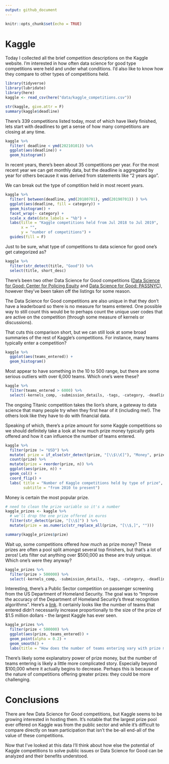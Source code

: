 ```yaml
---
output: github_document
---
```


```r
knitr::opts_chunk$set(echo = TRUE)
```

# Kaggle

Today I collected all the brief competition descriptions on the Kaggle website.  I'm interested in how often data science for good type competitions were held and under what conditions.  I'd also like to know how they compare to other types of competitions held.


```r
library(tidyverse)
library(lubridate)
library(here)
kaggle <- read_csv(here("data/kaggle_competitions.csv"))

str(kaggle, give.attr = F)
summary(kaggle$deadline)
```
  
There's 339 competitions listed today, most of which have likely finished, lets start with deadlines to get a sense of how many competitions are closing at any time.

```r
kaggle %>% 
  filter( deadline < ymd(20210101)) %>% 
  ggplot(aes(deadline)) +
  geom_histogram()
```

In recent years, there's been about 35 competitions per year.  For the most recent year we can get monthly data, but the deadline is aggregated by year for others because it was derived from statements like "2 years ago".

We can break out the type of comptition held in most recent years.

```r
kaggle %>% 
  filter( between(deadline, ymd(20180701), ymd(20190701)) ) %>% 
  ggplot(aes(deadline, fill = category)) +
  geom_histogram() +
  facet_wrap(~ category) +
  scale_x_date(date_labels = "%b") +
  labs(title = "Kaggle competitions held from Jul 2018 to Jul 2019", 
       x = "",
       y = "number of competitions") +
  guides(fill = F)
```

Just to be sure, what type of competitions to data science for good one's get categorized as?

```r
kaggle %>% 
  filter(str_detect(title, "Good")) %>% 
  select(title, short_desc)
```

There's been two other Data Science for Good competitions ([Data Science for Good: Center for Policing Equity](https://www.kaggle.com/center-for-policing-equity/data-science-for-good/kernels) and [Data Science for Good: PASSNYC](https://www.kaggle.com/passnyc/data-science-for-good/kernels)), however they've been taken off the listings for some reason.  

The Data Science for Good competitions are also unique in that they don't have a leaderboard so there is no measure for teams entered.  One possible way to still count this would be to perhaps count the unique user codes that are active on the competition (through some measure of kernels or discussions).


That cuts this comparison short, but we can still look at some broad summaries of the rest of Kaggle's competitions.  For instance, many teams typically enter a competition?

```r
kaggle %>% 
  ggplot(aes(teams_entered)) +
  geom_histogram()
```

Most appear to have something in the 10 to 500 range, but there are some serious outliers with over 6,000 teams.  Which one's were these?

```r
kaggle %>% 
  filter(teams_entered > 6000) %>% 
  select(-kernels_comp, -submission_details, -tags, -category, -deadline)
```

The ongoing Titanic competition takes the lion's share, a gateway to data science that many people try when they first hear of it (including me!).  The others look like they have to do with financial data.

Speaking of which, there's a prize amount for some Kaggle competitions so we should definitely take a look at how much prize money typically gets offered and how it can influence the number of teams entered.

```r
kaggle %>% 
  filter(prize != "USD") %>% 
  mutate( prize = if_else(str_detect(prize, "[\\$\\€]"), "Money", prize)) %>% 
  count(prize) %>% 
  mutate(prize = reorder(prize, n)) %>% 
  ggplot(aes(prize, n)) +
  geom_col() +
  coord_flip() +
  labs( title = "Number of Kaggle competitions held by type of prize",
        subtitle = "from 2010 to present")
```

Money is certain the most popular prize.  

```r
# need to clean the prize variable so it's a number
kaggle_prizes <- kaggle %>%
  # we'll drop the one prize offered in euros
  filter(str_detect(prize, "[\\$]") ) %>% 
  mutate(prize = as.numeric(str_replace_all(prize, "[\\$,]", "")))

summary(kaggle_prizes$prize)
```

Wait up, some competitions offered _how much_ as prize money?  These prizes are often a pool split amongst several top finishers, but that's a lot of zeros!  Lets filter out anything over $500,000 as these are truly unique.  Which one's were they anyway?

```r
kaggle_prizes %>% 
  filter(prize > 500000) %>% 
  select(-kernels_comp, -submission_details, -tags, -category, -deadline)
```

Interesting, there's a Public Sector competition on passenger screening from the US Department of Homeland Security.  The goal was to "Improve the accuracy of the Department of Homeland Security's threat recognition algorithms".  Here's a [link](https://www.kaggle.com/c/passenger-screening-algorithm-challenge).  It certainly looks like the number of teams that entered didn't necessarily increase proportionally to the size of the prize of $1.5 million dollars - the largest Kaggle has ever seen.

```r
kaggle_prizes %>% 
  filter(prize < 500000) %>% 
  ggplot(aes(prize, teams_entered)) +
  geom_point(alpha = 0.2) +
  geom_smooth() +
  labs(title = "How does the number of teams entering vary with prize money?")
```

There's likely some explanatory power of prize money, but the number of teams entering is likely a little more complicated story.  Especially beyond $100,000 where it actually begins to decrease.  Perhaps this is because of the nature of competitions offering greater prizes: they could be more challenging.

# Conclusions

There are few Data Science for Good competitions, but Kaggle seems to be growing interested in hosting them.  It's notable that the largest prize pool ever offered on Kaggle was from the public sector and while it's difficult to compare directly on team participation that isn't the be-all end-all of the value of these competitions.  

Now that I've looked at this data I'll think about how else the potential of Kaggle competitions to solve public issues or Data Science for Good can be analyzed and their benefits understood.